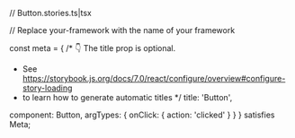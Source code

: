 // Button.stories.ts|tsx


// Replace your-framework with the name of your framework

const meta = {
 /* 👇 The title prop is optional.
  * See https://storybook.js.org/docs/7.0/react/configure/overview#configure-story-loading
  * to learn how to generate automatic titles
  */
 title: 'Button',

 component: Button,
 argTypes: { onClick: { action: 'clicked' } }
} satisfies Meta<typeof Button>;

